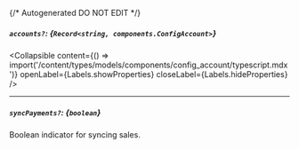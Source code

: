 {/* Autogenerated DO NOT EDIT  */}

##### `accounts?`: *{`Record<string, components.ConfigAccount>`}*

<Collapsible content={() => import('/content/types/models/components/config_account/typescript.mdx')} openLabel={Labels.showProperties} closeLabel={Labels.hideProperties} />


---
##### `syncPayments?`: *{`boolean`}*
Boolean indicator for syncing sales.


